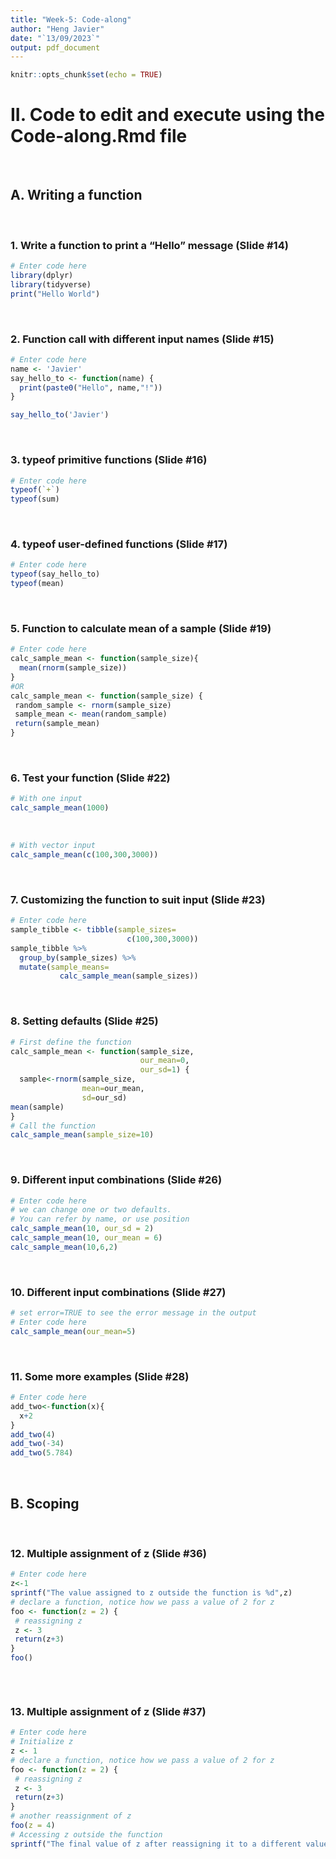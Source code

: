 ```yaml
---
title: "Week-5: Code-along"
author: "Heng Javier"
date: "`13/09/2023`"
output: pdf_document
---
```


```r
knitr::opts_chunk$set(echo = TRUE)
```

# II. Code to edit and execute using the Code-along.Rmd file 
<br>

## A. Writing a function
<br>

### 1. Write a function to print a "Hello" message (Slide #14)

```r
# Enter code here
library(dplyr)
library(tidyverse)
print("Hello World")

```
<br>

### 2. Function call with different input names (Slide #15)

```r
# Enter code here
name <- 'Javier'
say_hello_to <- function(name) {
  print(paste0("Hello", name,"!"))
}

say_hello_to('Javier')
```
<br>

### 3. typeof primitive functions (Slide #16)

```r
# Enter code here
typeof(`+`)
typeof(sum)
```
<br>

### 4. typeof user-defined functions (Slide #17)

```r
# Enter code here
typeof(say_hello_to)
typeof(mean)
```
<br>

### 5. Function to calculate mean of a sample (Slide #19)

```r
# Enter code here
calc_sample_mean <- function(sample_size){
  mean(rnorm(sample_size))
}
#OR
calc_sample_mean <- function(sample_size) {
 random_sample <- rnorm(sample_size)
 sample_mean <- mean(random_sample)
 return(sample_mean)
}

```
<br>

### 6. Test your function (Slide #22)

```r
# With one input
calc_sample_mean(1000)
```
<br>
```r
# With vector input
calc_sample_mean(c(100,300,3000))
```
<br>

### 7. Customizing the function to suit input (Slide #23)

```r
# Enter code here
sample_tibble <- tibble(sample_sizes=
                          c(100,300,3000))
sample_tibble %>%
  group_by(sample_sizes) %>%
  mutate(sample_means=
           calc_sample_mean(sample_sizes))
```
<br>

### 8. Setting defaults (Slide #25)

```r
# First define the function
calc_sample_mean <- function(sample_size,
                             our_mean=0,
                             our_sd=1) {
  sample<-rnorm(sample_size,
                mean=our_mean,
                sd=our_sd)
mean(sample)
}
# Call the function 
calc_sample_mean(sample_size=10)
```
<br>

### 9. Different input combinations (Slide #26)

```r
# Enter code here 
# we can change one or two defaults.
# You can refer by name, or use position
calc_sample_mean(10, our_sd = 2)
calc_sample_mean(10, our_mean = 6)
calc_sample_mean(10,6,2)

```
<br>

### 10. Different input combinations (Slide #27)

```r
# set error=TRUE to see the error message in the output
# Enter code here 
calc_sample_mean(our_mean=5)
```
<br>

### 11. Some more examples (Slide #28)

```r
# Enter code here 
add_two<-function(x){
  x+2
}
add_two(4)
add_two(-34)
add_two(5.784)
```
<br>

## B. Scoping
<br>

### 12. Multiple assignment of z (Slide #36)

```r
# Enter code here
z<-1
sprintf("The value assigned to z outside the function is %d",z)
# declare a function, notice how we pass a value of 2 for z
foo <- function(z = 2) {
 # reassigning z
 z <- 3
 return(z+3)
}
foo()



```
<br>

### 13. Multiple assignment of z (Slide #37)

```r
# Enter code here
# Initialize z
z <- 1
# declare a function, notice how we pass a value of 2 for z
foo <- function(z = 2) {
 # reassigning z
 z <- 3
 return(z+3)
}
# another reassignment of z
foo(z = 4)
# Accessing z outside the function
sprintf("The final value of z after reassigning it to a different value inside the function is %d",z)

```
<br>